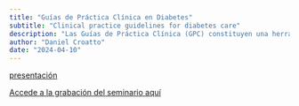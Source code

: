 ---
title: "Guías de Práctica Clínica en Diabetes" 
subtitle: "Clinical practice guidelines for diabetes care"
description: "Las Guías de Práctica Clínica (GPC) constituyen una herramienta útil para ayudar al personal de salud y a los pacientes en el proceso de la toma de decisiones sobre cuáles son las intervenciones más adecuadas para resolver un problema de salud en circunstancias sanitarias específicas. Este seminario abordará que son las guías de práctica clínica en diabetes, cuáles son sus objetivos y su utilidad y se discutirán las dificultades en su elaboración y aplicación"
author: "Daniel Croatto"
date: "2024-04-10"
---

[presentación](2024-04-10.pdf)

[Accede a la grabación del seminario aquí](https://youtu.be/bbgpwEjKl4s)
